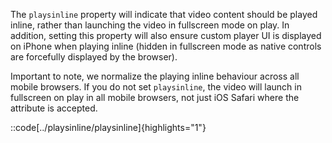 
<Skip client:load>

The `playsinline` property will indicate that video content should be played inline, rather than
launching the video in fullscreen mode on play. In addition, setting this property will also
ensure custom player UI is displayed on iPhone when playing inline (hidden in fullscreen mode as
native controls are forcefully displayed by the browser).

Important to note, we normalize the playing inline behaviour across all mobile browsers. If you
do not set `playsinline`, the video will launch in fullscreen on play in all mobile browsers, not
just iOS Safari where the attribute is accepted.

::code[../playsinline/playsinline]{highlights="1"}

</Skip>
